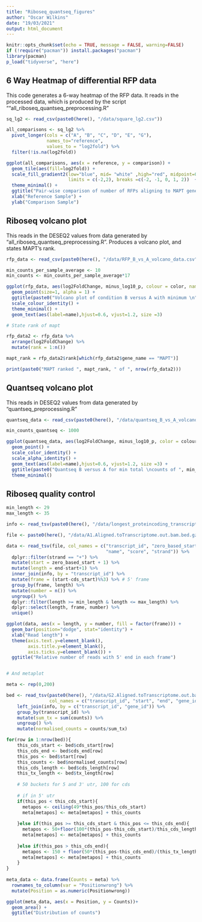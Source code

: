 ```yaml
---
title: "Riboseq_quantseq_figures"
author: "Oscar Wilkins"
date: "19/03/2021"
output: html_document
---
```


```r
knitr::opts_chunk$set(echo = TRUE, message = FALSE, warning=FALSE)
if (!require("pacman")) install.packages("pacman")
library(pacman)
p_load("tidyverse", "here")
```

## 6 Way Heatmap of differential RFP data

This code generates a 6-way heatmap of the RFP data. It reads in the processed data, which is produced by the script ""all_riboseq_quantseq_preprocessing.R" 

```r

sq_lg2 <- read_csv(paste0(here(), "/data/square_lg2.csv"))

all_comparisons <- sq_lg2 %>%
  pivot_longer(cols = c("A", "B", "C", "D", "E", "G"), 
               names_to="reference",
               values_to = "log2fold") %>%
  filter(!is.na(log2fold))

ggplot(all_comparisons, aes(x = reference, y = comparison)) + 
  geom_tile(aes(fill=log2fold)) +
  scale_fill_gradient2(low="blue", mid= "white" ,high="red", midpoint=0,
                       limits = c(-2,2), breaks =c(-2, -1, 0, 1, 2))  +
  theme_minimal() +
  ggtitle("Pair-wise comparison of number of RFPs aligning to MAPT gene") +
  xlab("Reference Sample") +
  ylab("Comparison Sample")

```

## Riboseq volcano plot

This reads in the DESEQ2 values from data generated by "all_riboseq_quantseq_preprocessing.R". Produces a volcano plot, and states MAPT's rank.

```r

rfp_data <- read_csv(paste0(here(), "/data/RFP_B_vs_A_volcano_data.csv"))

min_counts_per_sample_average <- 10
min_counts <- min_counts_per_sample_average*17

ggplot(rfp_data, aes(log2FoldChange, minus_log10_p, colour = color, name=name)) +
  geom_point(size=1, alpha = 1) +
  ggtitle(paste0("Volcano plot of condition B versus A with minimum \n", min_counts, " counts total across 17 samples")) +
  scale_colour_identity() +
  theme_minimal() +
  geom_text(aes(label=name),hjust=0.6, vjust=1.2, size =3)

# State rank of mapt

rfp_data2 <- rfp_data %>%
  arrange(log2FoldChange) %>%
  mutate(rank = 1:n())

mapt_rank = rfp_data2$rank[which(rfp_data2$gene_name == "MAPT")]

print(paste0("MAPT ranked ", mapt_rank, " of ", nrow(rfp_data2)))

```


## Quantseq volcano plot

This reads in DESEQ2 values from data generated by "quantseq_preprocessing.R"

```r

quantseq_data <- read_csv(paste0(here(), "/data/quantseq_B_vs_A_volcano_data.csv"))

min_counts_quantseq <- 1000

ggplot(quantseq_data, aes(log2FoldChange, minus_log10_p, color = colour2, alpha =1, name = name)) +
  geom_point() +
  scale_color_identity() +
  scale_alpha_identity() +
  geom_text(aes(label=name),hjust=0.6, vjust=1.2, size =3) +
  ggtitle(paste0("Quantseq B versus A for min total \ncounts of ", min_counts_quantseq, " across 18 samples")) +
  theme_minimal()

```


## Riboseq quality control

```r

min_length <- 29
max_length <- 35

info <- read_tsv(paste0(here(), "/data/longest_proteincoding_transcript_hs_details.txt")) # file containing all 

file <- paste0(here(), "/data/A1.Aligned.toTranscriptome.out.bam.bed.gz")

data <- read_tsv(file, col_names = c("transcript_id", "zero_based_start", "end", 
                                     "name", "score", "strand")) %>%
  dplyr::filter(strand == "+") %>%
  mutate(start = zero_based_start + 1) %>%
  mutate(length = end-start+1) %>%
  inner_join(info, by = "transcript_id") %>%
  mutate(frame = (start-cds_start)%%3) %>% # 5' frame
  group_by(frame, length) %>%
  mutate(number = n()) %>%
  ungroup() %>%
  dplyr::filter(length >= min_length & length <= max_length) %>%
  dplyr::select(length, frame, number) %>%
  unique()

ggplot(data, aes(x = length, y = number, fill = factor(frame))) +
  geom_bar(position="dodge", stat="identity") +
  xlab("Read length") +
  theme(axis.text.y=element_blank(),
        axis.title.y=element_blank(),
        axis.ticks.y=element_blank()) +
  ggtitle("Relative number of reads with 5' end in each frame")


# And metaplot

meta <- rep(0,200)

bed <- read_tsv(paste0(here(), "/data/G2.Aligned.toTranscriptome.out.bam.bed.gz_forParaclu.bed.gz"), 
                col_names = c("transcript_id", "start", "end", "gene_id", "counts", "strand")) %>%
    left_join(info, by = c("transcript_id", "gene_id")) %>%
    group_by(transcript_id) %>%
    mutate(sum_tx = sum(counts)) %>%
    ungroup() %>%
    mutate(normalised_counts = counts/sum_tx)

for(row in 1:nrow(bed)){
    this_cds_start <- bed$cds_start[row]
    this_cds_end <- bed$cds_end[row]
    this_pos <- bed$start[row]
    this_counts <- bed$normalised_counts[row]
    this_cds_length <- bed$cds_length[row]
    this_tx_length <- bed$tx_length[row]
    
    # 50 buckets for 5 and 3' utr, 100 for cds
    
    # if in 5' utr
    if(this_pos < this_cds_start){
      metapos <- ceiling(49*this_pos/this_cds_start)
      meta[metapos] <- meta[metapos] + this_counts
      
    }else if(this_pos >= this_cds_start & this_pos <= this_cds_end){
      metapos <- 50+floor(100*(this_pos-this_cds_start)/this_cds_length)
      meta[metapos] <- meta[metapos] + this_counts
      
    }else if(this_pos > this_cds_end){
      metapos <- 150 + floor(50*(this_pos-this_cds_end)/(this_tx_length-this_cds_end))
      meta[metapos] <- meta[metapos] + this_counts
    }
}
  
meta_data <- data.frame(Counts = meta) %>%
  rownames_to_column(var = "Positionwrong") %>%
  mutate(Position = as.numeric(Positionwrong))

ggplot(meta_data, aes(x = Position, y = Counts))+
  geom_area() +
  ggtitle("Distribution of counts")

```
